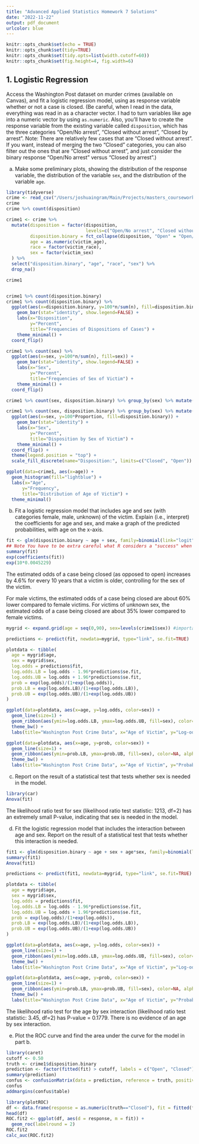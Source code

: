 ```yaml
---
title: "Advanced Applied Statistics Homework 7 Solutions"
date: "2022-11-22"
output: pdf_document
urlcolor: blue
---
```


```r
knitr::opts_chunk$set(echo = TRUE)
knitr::opts_chunk$set(tidy=TRUE)
knitr::opts_chunk$set(tidy.opts=list(width.cutoff=60))
knitr::opts_chunk$set(fig.height=4, fig.width=6)
```

## 1. Logistic Regression

Access the Washington Post dataset on murder crimes (available on Canvas), and fit a logistic regression model, using as response variable whether or not a case is closed. (Be careful, when I read in the data, everything was read in as a character vector. I had to turn variables like age into a numeric vector by using `as.numeric`. Also, you'll have to create the response variable from the existing variable called `disposition`, which has the three categories "Open/No arrest", "Closed without arrest", "Closed by arrest". Note: There are relatively few cases that are "Closed without arrest". If you want, instead of merging the two "Closed" categories, you can also filter out the ones that are "Closed without arrest", and just consider the binary response "Open/No arrest" versus "Closed by arrest".)

  a. Make some preliminary plots, showing the distribution of the response variable, the distribution of the variable `sex`, and the distribution of the variable `age`.
  
```r
library(tidyverse)
crime <- read_csv("/Users/joshuaingram/Main/Projects/masters_coursework/teaching_assistant/advanced_applied_statistics/HW7/WashingtonPostCrimeData.csv")
crime
crime %>% count(disposition)

crime1 <- crime %>% 
  mutate(disposition = factor(disposition, 
                              levels=c("Open/No arrest", "Closed without arrest", "Closed by arrest"), ordered=TRUE),
         disposition.binary = fct_collapse(disposition, "Open" = "Open/No arrest", "Closed" = c("Closed without arrest", "Closed by arrest")),
         age = as.numeric(victim_age),
         race = factor(victim_race),
         sex = factor(victim_sex)
  ) %>%
  select("disposition.binary", "age", "race", "sex") %>%
  drop_na()

crime1


crime1 %>% count(disposition.binary)
crime1 %>% count(disposition.binary) %>% 
  ggplot(aes(x=disposition.binary, y=100*n/sum(n), fill=disposition.binary)) + 
    geom_bar(stat="identity", show.legend=FALSE) +
    labs(x="Disposition",
         y="Percent", 
         title="Frequencies of Dispositions of Cases") +
    theme_minimal() +
  coord_flip()

crime1 %>% count(sex) %>% 
  ggplot(aes(x=sex, y=100*n/sum(n), fill=sex)) + 
    geom_bar(stat="identity", show.legend=FALSE) +
    labs(x="Sex",
         y="Percent", 
         title="Frequencies of Sex of Victim") +
    theme_minimal() +
  coord_flip()

crime1 %>% count(sex, disposition.binary) %>% group_by(sex) %>% mutate(Proportion=n/sum(n))

crime1 %>% count(sex, disposition.binary) %>% group_by(sex) %>% mutate(Proportion=n/sum(n)) %>%
  ggplot(aes(x=sex, y=100*Proportion, fill=disposition.binary)) + 
    geom_bar(stat="identity") +
    labs(x="Sex",
         y="Percent", 
         title="Disposition by Sex of Victim") +
    theme_minimal() +
  coord_flip() +
  theme(legend.position = "top") +
  scale_fill_discrete(name="Disposition:", limits=c("Closed", "Open"))

ggplot(data=crime1, aes(x=age)) +
  geom_histogram(fill="lightblue") +
  labs(x="Age",
      y="Frequency", 
      title="Distribution of Age of Victim") +
  theme_minimal()
```  
  
  
  b. Fit a logistic regression model that includes age and sex (with categories female, male, unknown) of the victim. Explain (i.e., interpret) the coefficients for age and sex, and make a graph of the predicted probabilities, with age on the x-axis. 
  
```r
fit <- glm(disposition.binary ~ age + sex, family=binomial(link="logit"), data=crime1)
## Note You have to be extra careful what R considers a "success" when you didn't code it as numeric 0 or 1. From the help file: "For binomial families the response can also be specified as a factor (when the first level denotes failure and all others success)" Note that the first level of disposition.binary is "Open", so "Open" is considered a "Failure", and "Closed" is considered a success. This is really important for interpretation!!  
summary(fit)
exp(coefficients(fit))
exp(10*0.0045229)
```

The estimated odds of a case being closed (as opposed to open) increases by 4.6% for every 10 years that a victim is older, controlling for the sex of the victim.

For male victims, the estimated odds of a case being closed are about 60% lower compared to female victims. For victims of unknown sex, the estimated odds of a case being closed are about 35% lower compared to female victims.

```r
mygrid <- expand.grid(age = seq(0,90), sex=levels(crime1$sex)) #important to name variables age and sex, same as in glm call

predictions <- predict(fit, newdata=mygrid, type="link", se.fit=TRUE)

plotdata <- tibble(
  age = mygrid$age,
  sex = mygrid$sex,
  log.odds = predictions$fit,
  log.odds.LB = log.odds - 1.96*predictions$se.fit,
  log.odds.UB = log.odds + 1.96*predictions$se.fit,
  prob = exp(log.odds)/(1+exp(log.odds)),
  prob.LB = exp(log.odds.LB)/(1+exp(log.odds.LB)),
  prob.UB = exp(log.odds.UB)/(1+exp(log.odds.UB))
)

ggplot(data=plotdata, aes(x=age, y=log.odds, color=sex)) + 
  geom_line(size=1) +
  geom_ribbon(aes(ymin=log.odds.LB, ymax=log.odds.UB, fill=sex), color=NA, alpha=0.1) +
  theme_bw() + 
  labs(title="Washington Post Crime Data", x="Age of Victim", y="Log-odds of Case Being Closed")

ggplot(data=plotdata, aes(x=age, y=prob, color=sex)) + 
  geom_line(size=1) +
  geom_ribbon(aes(ymin=prob.LB, ymax=prob.UB, fill=sex), color=NA, alpha=0.1) +
  theme_bw() + 
  labs(title="Washington Post Crime Data", x="Age of Victim", y="Probability of Case Being Closed")
```

  c. Report on the result of a statistical test that tests whether sex is needed in the model.
  
```r
library(car)
Anova(fit)
```
The likelihood ratio test for sex (likelihood ratio test statistic: 1213, df=2) has an extremely small P-value, indicating that sex is needed in the model.  

  d. Fit the logistic regression model that includes the interaction between age and sex. Report on the result of a statistical test that tests whether this interaction is needed.

```r
fit1 <- glm(disposition.binary ~ age + sex + age*sex, family=binomial(link="logit"), data=crime1)
summary(fit1)
Anova(fit1)

predictions <- predict(fit1, newdata=mygrid, type="link", se.fit=TRUE)

plotdata <- tibble(
  age = mygrid$age,
  sex = mygrid$sex,
  log.odds = predictions$fit,
  log.odds.LB = log.odds - 1.96*predictions$se.fit,
  log.odds.UB = log.odds + 1.96*predictions$se.fit,
  prob = exp(log.odds)/(1+exp(log.odds)),
  prob.LB = exp(log.odds.LB)/(1+exp(log.odds.LB)),
  prob.UB = exp(log.odds.UB)/(1+exp(log.odds.UB))
)

ggplot(data=plotdata, aes(x=age, y=log.odds, color=sex)) + 
  geom_line(size=1) +
  geom_ribbon(aes(ymin=log.odds.LB, ymax=log.odds.UB, fill=sex), color=NA, alpha=0.1) +
  theme_bw() + 
  labs(title="Washington Post Crime Data", x="Age of Victim", y="Log-odds of Case Being Closed")

ggplot(data=plotdata, aes(x=age, y=prob, color=sex)) + 
  geom_line(size=1) +
  geom_ribbon(aes(ymin=prob.LB, ymax=prob.UB, fill=sex), color=NA, alpha=0.1) +
  theme_bw() + 
  labs(title="Washington Post Crime Data", x="Age of Victim", y="Probability of Case Being Closed")
```

The likelihood ratio test for the age by sex interaction (likelihood ratio test statistic: 3.45, df=2) has P-value = 0.1779. There is no evidence of an age by sex interaction. 
  
  e. Plot the ROC curve and find the area under the curve for the model in part b.
  
```r
library(caret)
cutoff <- 0.50
truth <- crime1$disposition.binary
prediction <- factor(fitted(fit) > cutoff, labels = c("Open", "Closed"))
summary(prediction)
confus <- confusionMatrix(data = prediction, reference = truth, positive = "Closed")
confus
addmargins(confus$table)

library(plotROC)
df <- data.frame(response = as.numeric(truth=="Closed"), fit = fitted(fit))
head(df)
ROC.fit2 <- ggplot(df, aes(d = response, m = fit)) + 
  geom_roc(labelround = 2)
ROC.fit2
calc_auc(ROC.fit2)
```
  

